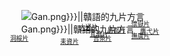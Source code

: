 <div style="position: relative; width:{{{width}}}; float:right; border:none;">
<div style="position: relative;">
<div style="position: absolute; font-size:73%; left: 83%; top: 40%; padding: 0;text-align:center;">[[鷹弋片]]</div>
<div style="position: absolute; font-size:70%; left: 48%; top: 26%; padding: 0; text-align:right;">[[大通片]]</div>
<div style="position: absolute; font-size:70%; left: 78%; top: 12%; padding: 0;">[[懷嶽片]]</div>
<div style="position: absolute; font-size:71%; left: 64%; top: 36%; padding: 0;text-align:center;">[[昌都片]]</div>
<div style="position: absolute; font-size:70%; left: 56%; top: 70%; padding: 0;">[[吉茶片]]</div>
<div style="position: absolute; font-size:70%; left: 37%; top: 84%; padding: 0;">[[耒資片]]</div>
<div style="position: absolute; font-size:70%; left: 8%; top: 71%; padding: 0;">[[洞綏片]]</div>
<div style="position: absolute; font-size:70%; left: 78%; top: 60%; padding: 0; text-align:right;">[[撫廣片]]</div>
<div style="position: absolute; font-size:70%; left: 54%; top: 53%; padding: 0;">[[宜瀏片]]</div>
[[File:{{{Map|Gan.png}}}|{{{width|400px}}}|贛語的九片方言]]</div>
</div>